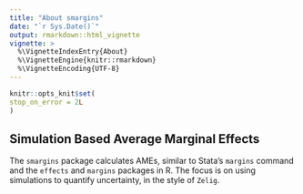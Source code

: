 ```yaml
---
title: "About smargins"
date: "`r Sys.Date()`"
output: rmarkdown::html_vignette
vignette: >
  %\VignetteIndexEntry{About}
  %\VignetteEngine{knitr::rmarkdown}
  %\VignetteEncoding{UTF-8}
---
```

  
  ```r
knitr::opts_knit$set(
  stop_on_error = 2L
)
```

## Simulation Based Average Marginal Effects

The `smargins` package calculates AMEs, similar to Stata's `margins` command and the `effects` and `margins` packages in R. The focus is on using simulations to quantify uncertainty, in the style of `Zelig`.
